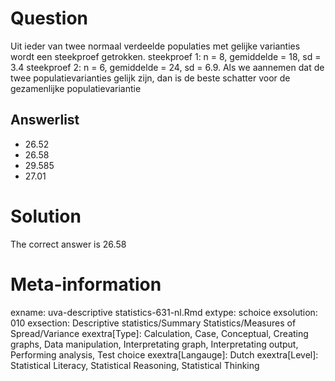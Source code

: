 Question
========

Uit ieder van twee normaal verdeelde populaties met gelijke varianties wordt een steekproef getrokken.
steekproef 1: n = 8, gemiddelde = 18, sd = 3.4
steekproef 2: n = 6, gemiddelde = 24, sd = 6.9. Als we aannemen dat de twee populatievarianties gelijk zijn, dan is de beste schatter voor de gezamenlijke populatievariantie 

Answerlist
----------
* 26.52
* 26.58
* 29.585
* 27.01

Solution
========

The correct answer is  26.58 

Meta-information
================
exname: uva-descriptive statistics-631-nl.Rmd 
extype: schoice 
exsolution: 010 
exsection: Descriptive statistics/Summary Statistics/Measures of Spread/Variance
exextra[Type]: Calculation, Case, Conceptual, Creating graphs, Data manipulation, Interpretating graph, Interpretating output, Performing analysis, Test choice 
exextra[Langauge]: Dutch 
exextra[Level]: Statistical Literacy, Statistical Reasoning, Statistical Thinking 
